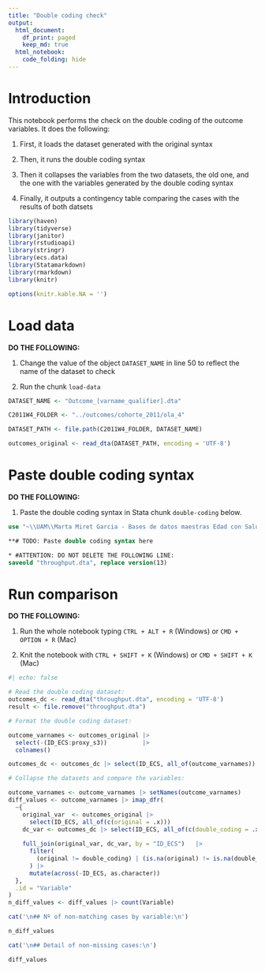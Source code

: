 ```yaml
---
title: "Double coding check"
output:
  html_document:
    df_print: paged
    keep_md: true
  html_notebook:
    code_folding: hide
---
```


# Introduction

This notebook performs the check on the double coding of the outcome variables.
It does the following:

1.  First, it loads the dataset generated with the original syntax

2.  Then, it runs the double coding syntax

3.  Then it collapses the variables from the two datasets, the old one, and the
    one with the variables generated by the double coding syntax
    
4.  Finally, it outputs a contingency table comparing the cases with the results
    of both datsets

```r
library(haven)
library(tidyverse)
library(janitor)
library(rstudioapi)
library(stringr)
library(ecs.data)
library(Statamarkdown)
library(rmarkdown)
library(knitr)

options(knitr.kable.NA = '')
```

# Load data

**DO THE FOLLOWING:**

1. Change the value of the object `DATASET_NAME` in line 50 to reflect the name
   of the dataset to check

2. Run the chunk `load-data`

```r
DATASET_NAME <- "Outcome_[varname_qualifier].dta"

C2011W4_FOLDER <- "../outcomes/cohorte_2011/ola_4"

DATASET_PATH <- file.path(C2011W4_FOLDER, DATASET_NAME)

outcomes_original <- read_dta(DATASET_PATH, encoding = 'UTF-8')
```

# Paste double coding syntax

**DO THE FOLLOWING:**

1. Paste the double coding syntax in Stata chunk `double-coding` below.

```stata
use "~\\UAM\\Marta Miret Garcia - Bases de datos maestras Edad con Salud\\Ola_4\\Cohorte 2011\\rawdata_c2011w4.dta"

**# TODO: Paste double coding syntax here

* #ATTENTION: DO NOT DELETE THE FOLLOWING LINE:
saveold "throughput.dta", replace version(13)
```

# Run comparison {.tabset}

**DO THE FOLLOWING:**

1. Run the whole notebook typing `CTRL + ALT + R` (Windows)
   or `CMD + OPTION + R` (Mac)

2. Knit the notebook with `CTRL + SHIFT + K` (Windows)
   or `CMD + SHIFT + K` (Mac)

```r
#| echo: false

# Read the double coding dataset:
outcomes_dc <- read_dta("throughput.dta", encoding = 'UTF-8')
result <- file.remove("throughput.dta")

# Format the double coding dataset:

outcome_varnames <- outcomes_original |>
  select(-(ID_ECS:proxy_s3))          |>
  colnames()

outcomes_dc <- outcomes_dc |> select(ID_ECS, all_of(outcome_varnames))

# Collapse the datasets and compare the variables:

outcome_varnames <- outcome_varnames |> setNames(outcome_varnames)
diff_values <- outcome_varnames |> imap_dfr(
  ~{
    original_var  <- outcomes_original |>
      select(ID_ECS, all_of(c(original = .x)))
    dc_var <- outcomes_dc |> select(ID_ECS, all_of(c(double_coding = .x)))
    
    full_join(original_var, dc_var, by = "ID_ECS")   |>
      filter(
        (original != double_coding) | (is.na(original) != is.na(double_coding))
      ) |>
      mutate(across(-ID_ECS, as.character))
  },
  .id = "Variable"
)
n_diff_values <- diff_values |> count(Variable)

cat('\n## Nº of non-matching cases by variable:\n')

n_diff_values

cat('\n## Detail of non-missing cases:\n')

diff_values
```

